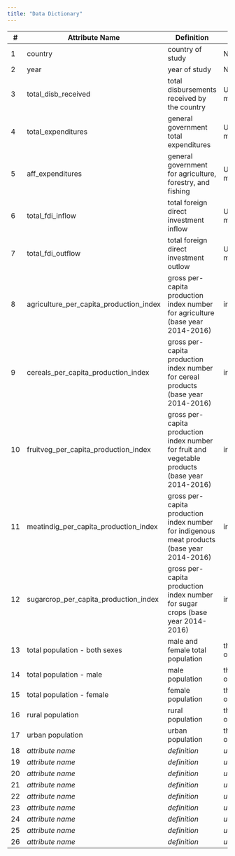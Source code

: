 ```yaml
---
title: "Data Dictionary"
---
```


| #| Attribute Name | Definition     | Unit | Notes |
|--|----------------|----------------|------|-------|
| 1| country                                 |country of study|NA| |
| 2| year                                    |year of study|NA| | 
| 3| total_disb_received                     |total disbursements received by the country|USD, millions||
| 4| total_expenditures                      |general government total expenditures|USD, millions||
| 5| aff_expenditures                        |general government for agriculture, forestry, and fishing|USD, millions||
| 6| total_fdi_inflow                        |total foreign direct investment inflow|USD, millions||
| 7| total_fdi_outflow                       |total foreign direct investment outlow|USD, millions||
| 8| agriculture_per_capita_production_index |gross per-capita production index number for agriculture (base year 2014-2016)|index||
| 9| cereals_per_capita_production_index     |gross per-capita production index number for cereal products (base year 2014-2016)|index||
|10| fruitveg_per_capita_production_index    |gross per-capita production index number for fruit and vegetable products (base year 2014-2016)|index||
|11| meatindig_per_capita_production_index   |gross per-capita production index number for indigenous meat products (base year 2014-2016)|index||
|12| sugarcrop_per_capita_production_index   |gross per-capita production index number for sugar crops (base year 2014-2016)|index||
|13| total population - both sexes|male and female total population|thousands of people|*notes*|
|14| total population - male|male population|thousands of people|*notes*|
|15| total population - female|female population|thousands of people|*notes*|
|16| rural population|rural population|thousands of people|*notes*|
|17| urban population|urban population|thousands of people|*notes*|
|18| *attribute name*|*definition*|*unit*|*notes*|
|19| *attribute name*|*definition*|*unit*|*notes*|
|20| *attribute name*|*definition*|*unit*|*notes*|
|21| *attribute name*|*definition*|*unit*|*notes*|
|22| *attribute name*|*definition*|*unit*|*notes*|
|23| *attribute name*|*definition*|*unit*|*notes*|
|24| *attribute name*|*definition*|*unit*|*notes*|
|25| *attribute name*|*definition*|*unit*|*notes*|
|26| *attribute name*|*definition*|*unit*|*notes*|


